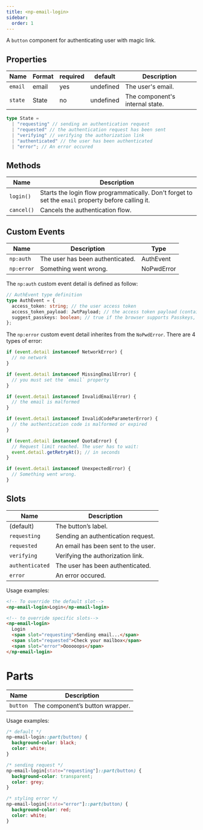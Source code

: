```yaml
---
title: <np-email-login>
sidebar:
  order: 1
---
```


A `button` component for authenticating user with magic link.

## Properties

| Name    | Format | required | default   | Description                     |
| ------- | ------ | -------- | --------- | ------------------------------- |
| `email` | email  | yes      | undefined | The user's email.               |
| `state` | State  | no       | undefined | The component's internal state. |

```ts
type State =
  | "requesting" // sending an authentication request
  | "requested" // the authentication request has been sent
  | "verifying" // verifying the authorization link
  | "authenticated" // the user has been authenticated
  | "error"; // An error occured
```

## Methods

| Name       | Description                                                                                         |
| ---------- | --------------------------------------------------------------------------------------------------- |
| `login()`  | Starts the login flow programmatically. Don't forget to set the `email` property before calling it. |
| `cancel()` | Cancels the authentication flow.                                                                    |

## Custom Events

| Name       | Description                      | Type       |
| ---------- | -------------------------------- | ---------- |
| `np:auth`  | The user has been authenticated. | AuthEvent  |
| `np:error` | Something went wrong.            | NoPwdError |

The `np:auth` custom event detail is defined as follow:

```ts
// AuthEvent type definition
type AuthEvent = {
  access_token: string; // the user access token
  access_token_payload: JwtPayload; // the access token payload (containing claims)
  suggest_passkeys: boolean; // true if the browser supports Passkeys, false otherwise.
};
```

The `np:error` custom event detail inherites from the `NoPwdError`.
There are 4 types of error:

```ts
if (event.detail instanceof NetworkError) {
  // no network
}

if (event.detail instanceof MissingEmailError) {
  // you must set the `email` property
}

if (event.detail instanceof InvalidEmailError) {
  // the email is malformed
}

if (event.detail instanceof InvalidCodeParameterError) {
  // the authentication code is malformed or expired
}

if (event.detail instanceof QuotaError) {
  // Request limit reached. The user has to wait:
  event.detail.getRetryAt(); // in seconds
}

if (event.detail instanceof UnexpectedError) {
  // Something went wrong.
}
```

## Slots

| Name            | Description                         |
| --------------- | ----------------------------------- |
| (default)       | The button’s label.                 |
| `requesting`    | Sending an authentication request.  |
| `requested`     | An email has been sent to the user. |
| `verifying`     | Verifying the authorization link.   |
| `authenticated` | The user has been authenticated.    |
| `error`         | An error occured.                   |

Usage examples:

```html
<!-- To override the default slot-->
<np-email-login>Login</np-email-login>

<!-- to override specific slots-->
<np-email-login>
  Login
  <span slot="requesting">Sending email...</span>
  <span slot="requested">Check your mailbox</span>
  <span slot="error">Oooooops</span>
</np-email-login>
```

# Parts

| Name     | Description                     |
| -------- | ------------------------------- |
| `button` | The component’s button wrapper. |

Usage examples:

```css
/* default */
np-email-login::part(button) {
  background-color: black;
  color: white;
}

/* sending request */
np-email-login[state="requesting"]::part(button) {
  background-color: transparent;
  color: grey;
}

/* styling error */
np-email-login[state="error"]::part(button) {
  background-color: red;
  color: white;
}
```

